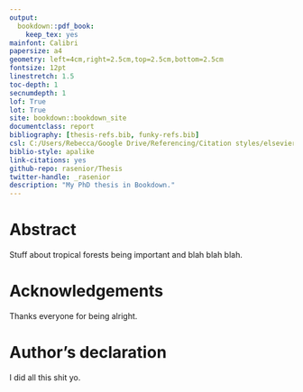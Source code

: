 ```yaml
---
output:
  bookdown::pdf_book:
    keep_tex: yes
mainfont: Calibri
papersize: a4
geometry: left=4cm,right=2.5cm,top=2.5cm,bottom=2.5cm
fontsize: 12pt
linestretch: 1.5
toc-depth: 1
secnumdepth: 1
lof: True
lot: True
site: bookdown::bookdown_site
documentclass: report
bibliography: [thesis-refs.bib, funky-refs.bib]
csl: C:/Users/Rebecca/Google Drive/Referencing/Citation styles/elsevier-harvard.csl
biblio-style: apalike
link-citations: yes
github-repo: rasenior/Thesis
twitter-handle: _rasenior
description: "My PhD thesis in Bookdown."
---
```


# Abstract {-}

Stuff about tropical forests being important and blah blah blah.

\pagebreak

# Acknowledgements {-}

Thanks everyone for being alright.

\pagebreak

# Author's declaration {-}

I did all this shit yo.

\pagebreak

